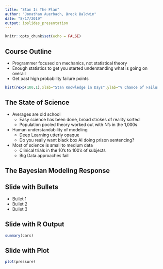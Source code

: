 ```yaml
---
title: "Stan Is The Plan"
author: "Jonathan Auerbach, Breck Baldwin"
date: "8/17/2019"
output: ioslides_presentation
---
```


```r
knitr::opts_chunk$set(echo = FALSE)
```

## Course Outline

- Programmer focused on mechanics, not statistical theory
- Enough statistics to get you started understanding what is going on overall
- Get past high probability failure points

```r
hist(rexp(100,1),xlab="Stan Knowledge in Days",ylab="% Chance of Failure",main="Liklihood of Failure to Learn Stan")
```

## The State of Science

* Averages are old school
  + Easy science has been done, broad strokes of reality sorted
  + Population pooled theory worked out with N's in the 1,000s
* Human understandability of modeling 
  + Deep Learning utterly opaque
  + Do you really want black box AI doing prison sentencing?
* Most of science is small to medium data
  + Clinical trials in the 10's to 100's of subjects
  + Big Data approaches fail

## The Bayesian Modeling Response

## Slide with Bullets

- Bullet 1
- Bullet 2
- Bullet 3

## Slide with R Output

```r
summary(cars)
```

## Slide with Plot

```r
plot(pressure)
```


